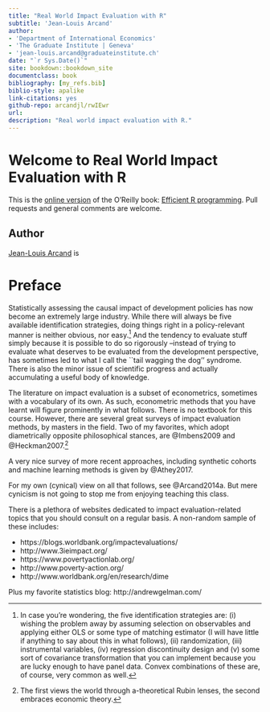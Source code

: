 ```yaml
--- 
title: "Real World Impact Evaluation with R"
subtitle: 'Jean-Louis Arcand'  
author: 
- 'Department of International Economics'
- 'The Graduate Institute | Geneva'
- 'jean-louis.arcand@graduateinstitute.ch'
date: "`r Sys.Date()`"
site: bookdown::bookdown_site
documentclass: book
bibliography: [my_refs.bib]
biblio-style: apalike
link-citations: yes
github-repo: arcandjl/rwIEwr
url: 
description: "Real world impact evaluation with R."
---
```


# Welcome to Real World Impact Evaluation with R {-}

<!-- ```{r echo=FALSE, out.width="33%"} -->
<!-- knitr::include_graphics("figures/f0_web.png") -->
<!-- ``` -->

This is the [online version](https://csgillespie.github.io/efficientR/) of the O'Reilly book: [Efficient R programming](http://shop.oreilly.com/product/0636920047995.do). Pull requests and general comments are welcome.

## Author {-}

[Jean-Louis Arcand](http://www.graduateinstitute.ch) is 

# Preface {-}

Statistically assessing the causal impact of development policies has now become an extremely large industry. While there will always be five available identification strategies, doing things right in a policy-relevant manner is neither obvious, nor easy.[^1]  And the tendency to evaluate stuff simply because it is possible to do so rigorously --instead of trying to evaluate what deserves to be evaluated from the development perspective, has sometimes led to what I\ call the ``tail wagging the dog'' syndrome.
 There is also the minor issue of scientific progress and actually accumulating a useful body of knowledge.
 
[^1]: In case you're wondering, the five identification strategies are: (i) wishing the problem away by assuming selection on observables and applying either OLS or some type of  matching estimator (I will have little if anything to say about this in what follows), (ii) randomization, (iii) instrumental variables, (iv) regression discontinuity design and (v) some sort of covariance transformation that you can implement because you are lucky enough to have panel data.  Convex combinations of these are, of course, very common as well.

The literature on impact evaluation is a subset of econometrics, sometimes with a vocabulary of its own.  As such, econometric methods that you have learnt will figure prominently in what follows.  There is no textbook for this course.  However, there are several great surveys of impact evaluation methods, by masters in the field.  Two of my favorites, which adopt diametrically opposite philosophical stances, are 
@Imbens2009 and @Heckman2007.[^2] 

[^2]: The first views the world through a-theoretical Rubin lenses, the second embraces economic theory.

A very nice survey of more recent approaches, including synthetic cohorts and machine learning methods is given by @Athey2017.  

For my own (cynical) view on all that follows, see @Arcand2014a. But mere cynicism is not going to stop me from enjoying teaching this class.  

There is a plethora of websites dedicated to impact evaluation-related topics that you should consult on a regular basis.  A non-random sample of these includes:

- https://blogs.worldbank.org/impactevaluations/
- http://www.3ieimpact.org/
- https://www.povertyactionlab.org/
- http://www.poverty-action.org/
- http://www.worldbank.org/en/research/dime

Plus my favorite statistics blog: http://andrewgelman.com/

